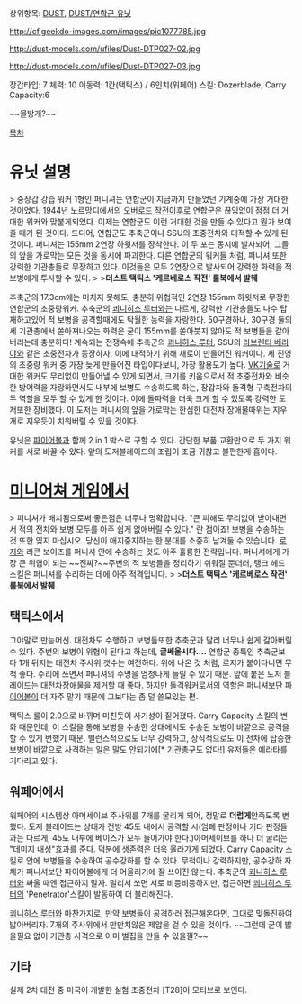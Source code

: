 상위항목: [[DUST]], [[DUST/연합군 유닛]]

http://cf.geekdo-images.com/images/pic1077785.jpg

http://dust-models.com/ufiles/Dust-DTP027-02.jpg

http://dust-models.com/ufiles/Dust-DTP027-03.jpg

장갑타입: 7
체력: 10
이동력: 1칸(택틱스) / 6인치(워페어)
스킬: Dozerblade, Carry Capacity:6

~~물방개?~~

[[목차]]

= 유닛 설명 =

> 중장갑 강습 워커 1형인 퍼니셔는 연합군이 지금까지 만들었던 기계중에 가장 거대한 것이었다. 1944년 노르망디에서의 [[노르망디 상륙작전|오버로드 작전]]이후로 연합군은 끊임없이 점점 더 거대한 워커와 맞붙게되었다. 이제는 연합군도 이런 거대한 것을 만들 수 있다고 뭔가 보여줄 때가 된 것이다. 드디어, 연합군도 추축군이나 SSU의 초중전차와 대적할 수 있게 된 것이다. 퍼니셔는 155mm 2연장 하윗저를 장착한다. 이 두 포는 동시에 발사되어, 그들의 앞을 가로막는 모든 것을 동시에 파괴한다. 다른 연합군의 워커들 처럼, 퍼니셔 또한 강력한 기관총들로 무장하고 있다. 이것들은 모두 2연장으로 발사되어 강력한 화력을 적 보병에게 투사할 수 있다.
>
>'''더스트 택틱스 '케르베로스 작전' 룰북에서 발췌'''

추축군의 17.3cm에는 미치지 못해도, 충분히 위협적인 2연장 155mm 하윗저로 무장한 연합군의 초중량워커. 추축군의 [[쾨니히스 루터]]와는 다르게, 강력한 기관총들도 다수 탑재하고있어 적 보병을 공격할때에도 탁월한 능력을 자랑한다. 50구경하나, 30구경 둘의 세 기관총에서 쏟아져나오는 화력은 굳이 155mm를 쏟아붓지 않아도 적 보병들을 갈아버리는데 충분하다! 계속되는 전쟁속에 추축군의 [[쾨니히스 루터]], SSU의 [[라브렌티 베리야(DUST)|라브렌티 베리야]]와 같은 초중전차가 등장하자, 이에 대적하기 위해 새로이 만들어진 워커이다. 세 진영의 초중량 워커 중 가장 늦게 만들어진 타입이다보니, 가장 활용도가 높다. [[VK기술]]로 거대한 워커도 무리없이 만들어낼 수 있게 되면서, 크기를 키움으로서 적 초중전차와 비슷한 방어력을 자랑하면서도 내부에 보병도 수송하도록 하는, 장갑차와 돌격형 구축전차의 두 역할을 모두 할 수 있게 한 것이다. 이에 돌파력을 더욱 크게 할 수 있도록 강력한 도저또한 장비했다. 이 도저는 퍼니셔의 앞을 가로막는 한심한 대전차 장애물따위는 지우개로 지우듯이 치워버릴 수 있을 것이다.

유닛은 [[파이어볼(DUST)|파이어볼]]과 함께 2 in 1 박스로 구할 수 있다. 간단한 부품 교환만으로 두 가지 워커를 서로 바꿀 수 있다. 앞의 도저블레이드의 조립이 조금 귀찮고 불편한게 흠이다.

= [[미니어쳐 게임]]에서 =

> 퍼니셔가 배치됨으로써 좋은점은 너무나 명확합니다. "큰 피해도 무리없이 받아내면서 적의 전차와 보병 모두를 아주 쉽게 없애버릴 수 있다." 란 점이죠! 보병을 수송하는 것 또한 잊지 마십시오. 당신이 애지중지하는 한 분대를 소중히 남겨둘 수 있습니다. [[로지]]와 리콘 보이즈를 퍼니셔 안에 수송하는 것도 아주 훌륭한 전략입니다. 퍼니셔에게 가장 큰 위협이 되는 ~~진짜?~~주변의 적 보병들을 정리하기 쉬워질 뿐더러, 탱크 헤드 스킬은 퍼니셔를 수리하는 데에 아주 적격입니다.
>
>'''더스트 택틱스 '케르베로스 작전' 룰북에서 발췌'''

== 택틱스에서 ==
그야말로 만능머신. 대전차도 수행하고 보병들또한 추축군과 달리 너무나 쉽게 갈아버릴 수 있다. 주변의 보병이 위협이 된다고 하는데, '''글쎄올시다....''' 연합군 종특인 추축군보다 1개 뒤지는 대전차 주사위 갯수는 여전하다. 위에 나온 것 처럼, 로지가 붙어다니면 무척 좋다. 수리에 쓰면서 퍼니셔의 수명을 엄청나게 늘릴 수 있기 때문. 앞에 붙은 도저 블레이드는 대전차장애물을 제거할 때 좋다. 하지만 돌격워커로서의 역할은 퍼니셔보단 [[파이어볼(DUST)|파이어볼]]이 더 자주 맡기 때문에 그보다는 좀 덜 쓸모있는 편.

택틱스 룰이 2.0으로 바뀌며 미친듯이 사기성이 짙어졌다. Carry Capacity 스킬의 변화 때문인데, 이 스킬을 통해 보병을 수송한 상태에서도 수송된 보병이 바깥으로 공격을 할 수 있게 변했기 때문. 밸런스적으로도 너무 강력하고, 상식적으로도 이 전차에 탑승한 보병이 바깥으로 사격하는 일은 말도 안되기에[* 기관총구도 없다!] 유저들은 에라타를 기다리고 있다.

== 워페어에서 ==
워페어의 시스템상 아머세이브 주사위를 7개를 굴리게 되어, 정말로 '''더럽게'''안죽도록 변했다. 도저 블레이드는 상대가 전방 45도 내에서 공격할 시(엄폐 판정이나 기타 판정들과는 다르게, 45도 내부에 베이스가 모두 들어가야 한다.)아머세이브를 하나 더 굴리는 "데미지 내성"효과를 준다. 덕분에 생존력은 더욱 올라가게 되었다. Carry Capacity 스킬로 안에 보병들을 수송하여 공수강하를 할 수 있다. 무척이나 강력하지만, 공수강하 자체가 퍼니셔보단 파이어볼에게 더 어울리기에 잘 쓰이진 않는다. 추축군의 [[쾨니히스 루터]]와 싸울 때엔 접근하지 말자. 멀리서 쏘면 서로 비등비등하지만, 접근하면 [[쾨니히스 루터]]의 'Penetrator'스킬이 발동하여 더 불리해진다.


[[쾨니히스 루터]]와 마찬가지로, 만약 보병들이 공격하러 접근해온다면, 그대로 맞돌진하여 밟아버리자. 7개의 주사위에서 만만치않은 제압을 걸 수 있을 것이다. ~~그런데 굳이 밟을필요 없이 기관총 사격으로 이미 벌집을 만들 수 있을껄?~~

== 기타 ==
실제 2차 대전 중 미국이 개발한 실험 초중전차 [T28]이 모티브로 보인다.
